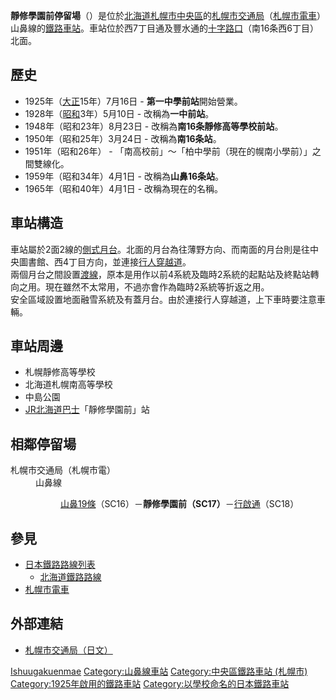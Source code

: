 {{noteTA
|1=zh-tw:行人穿越道;zh-hk:行人過路處;
}}
{{日本車站資訊
|公司色 = green
|文字色 = 
|站名 = 靜修學園前停留場
|圖片 = Sapporo_Street_Car_Seishu_Gakuen-mae_Station.jpg
|pxl = 240px
|圖片說明 = 靜修學園前停留場（攝於2009年9月）
|日文原名 = 静修学園前
|平假名 = せいしゅうがくえんまえ
|羅馬拼音 = Seishū Gakuen-mae
|副站名 = 
|前一站 = SC16 [[山鼻19條停留場|山鼻19條]]
|前一站距離 = 0.42
|後一站距離 = 0.33
|後一站 = [[行啟通停留場|行啟通]] SC18
|電報略號 = 
|車站編號 = {{車站編號c|red|SC17}}
|停站路線數 = 
|所屬公司 = [[札幌市交通局|札幌市交通局]]
|所屬路線 = 山鼻線
|距離 = 1.70
|起點站 = [[中央圖書館前停留場|中央圖書館前]]
|所在地 = [[北海道|北海道]][[札幌市|札幌市]][[中央區_(札幌市)|中央區]]南16條西7丁目
|車站構造 = 地面車站
|月台配置 = 2面2線
|啟用年月日 = 1925年7月16日
|廢站年月日 = 
|乘客人數 = 
|上下車人次 = 
|統計年度 = 
|轉車 = [[幌平橋車站|幌平橋車站]]（[[札幌市營地下鐵|札幌市營地下鐵]][[南北線_(札幌市營地下鐵)|南北線]]）：指定換乘站
|備註 = 以整個系統計算，由[[西4丁目停留場|西4丁目]]起的總距離是6.29公里
|全寬備註 = 
}}

'''靜修學園前停留場'''（{{jpn|j=静修学園前停留場|hg=せいしゅうがくえんまえていりゅうじょう|rm=Seishū-gakuen-mae teiryūjō|f=y}}）是位於[[北海道|北海道]][[札幌市|札幌市]][[中央區_(札幌市)|中央區]]的[[札幌市交通局|札幌市交通局]]（[[札幌市電車|札幌市電車]]）山鼻線的[[鐵路車站|鐵路車站]]。車站位於西7丁目通及豐水通的[[十字路口|十字路口]]（南16条西6丁目）北面。

== 歷史 ==
* 1925年（[[大正|大正]]15年）7月16日 - '''第一中學前站'''開始營業。
* 1928年（[[昭和|昭和]]3年）5月10日 - 改稱為'''一中前站'''。
* 1948年（昭和23年）8月23日 - 改稱為'''南16条靜修高等學校前站'''。
* 1950年（昭和25年）3月24日 - 改稱為'''南16条站'''。
* 1951年（昭和26年） - 「南高校前」～「柏中學前（現在的幌南小學前）」之間雙線化。
* 1959年（昭和34年）4月1日 - 改稱為'''山鼻16条站'''。
* 1965年（昭和40年）4月1日 - 改稱為現在的名稱。

== 車站構造 ==
車站屬於2面2線的[[側式月台|側式月台]]。北面的月台為往薄野方向、而南面的月台則是往中央圖書館、西4丁目方向，並連接[[行人穿越道|行人穿越道]]。<br/>
兩個月台之間設置[[渡線|渡線]]，原本是用作以前4系統及臨時2系統的起點站及終點站轉向之用。現在雖然不太常用，不過亦會作為臨時2系統等折返之用。<br/>
安全區域設置地面融雪系統及有蓋月台。由於連接行人穿越道，上下車時要注意車輛。

== 車站周邊 ==
* 札幌靜修高等學校
* 北海道札幌南高等學校
* 中島公園
* [[JR北海道巴士|JR北海道巴士]]「靜修學園前」站

== 相鄰停留場 ==
; 札幌市交通局（札幌市電）
: 山鼻線
:: [[山鼻19條停留場|山鼻19條]]（SC16）－'''靜修學園前（SC17）'''－[[行啟通停留場|行啟通]]（SC18）

== 參見 ==
* [[日本鐵路路線列表|日本鐵路路線列表]]
** [[北海道鐵路路線|北海道鐵路路線]]
* [[札幌市電車|札幌市電車]]

== 外部連結 ==
* [https://web.archive.org/web/20100330140900/http://www.city.sapporo.jp/st/shiden-timetable/shiden-route-map.html 札幌市交通局（日文）]

{{札幌市電}}


{{DEFAULTSORT:Seishugakuen-mae}}
[[Category:日本鐵路車站_Se|Ishuugakuenmae]]
[[Category:山鼻線車站|Category:山鼻線車站]]
[[Category:中央區鐵路車站_(札幌市)|Category:中央區鐵路車站 (札幌市)]]
[[Category:1925年啟用的鐵路車站|Category:1925年啟用的鐵路車站]]
[[Category:以學校命名的日本鐵路車站|Category:以學校命名的日本鐵路車站]]